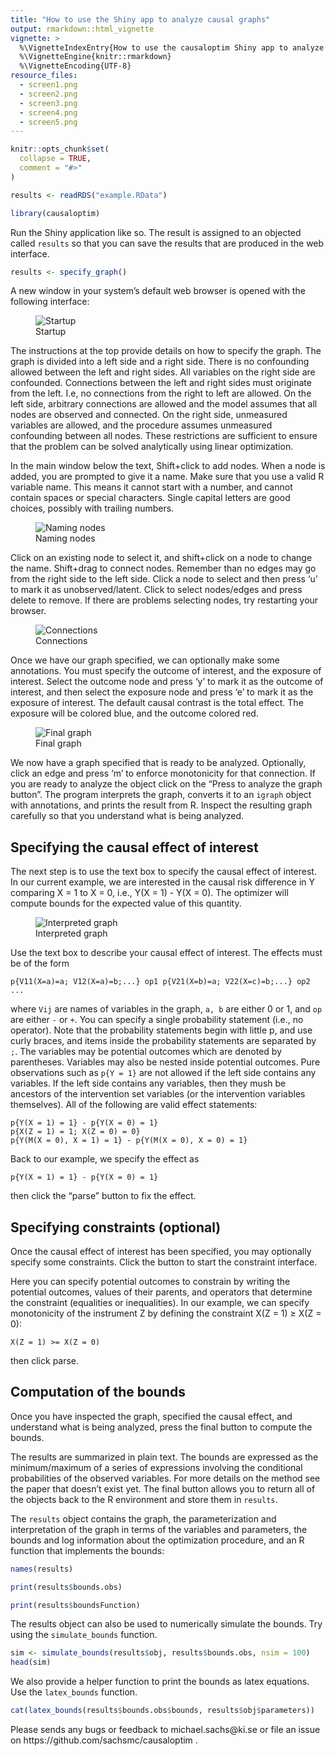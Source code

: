 ```yaml
---
title: "How to use the Shiny app to analyze causal graphs"
output: rmarkdown::html_vignette
vignette: >
  %\VignetteIndexEntry{How to use the causaloptim Shiny app to analyze graphs}
  %\VignetteEngine{knitr::rmarkdown}
  %\VignetteEncoding{UTF-8}
resource_files:
  - screen1.png
  - screen2.png
  - screen3.png
  - screen4.png
  - screen5.png
---
```


```r
knitr::opts_chunk$set(
  collapse = TRUE,
  comment = "#>"
)

results <- readRDS("example.RData")
```

```r
library(causaloptim)
```

Run the Shiny application like so. The result is assigned to an objected called `results` so that you can save the results that are produced in the web interface. 

```r
results <- specify_graph()
```

A new window in your system's default web browser is opened with the following interface: 

![Startup](screen1.png)


The instructions at the top provide details on how to specify the graph. The graph is divided into a left side and a right side. There is no confounding allowed between the left and right sides. All variables on the right side are confounded. Connections between the left and right sides must originate from the left. I.e, no connections from the right to left are allowed. On the left side, arbitrary connections are allowed and the model assumes that all nodes are observed and connected. On the right side, unmeasured variables are allowed, and the procedure assumes unmeasured confounding between all nodes. These restrictions are sufficient to ensure that the problem can be solved analytically using linear optimization. 

In the main window below the text, Shift+click to add nodes. When a node is added, you are prompted to give it a name. Make sure that you use a valid R variable name. This means it cannot start with a number, and cannot contain spaces or special characters. Single capital letters are good choices, possibly with trailing numbers. 

![Naming nodes](screen2.png)

Click on an existing node to select it, and shift+click on a node to change the name. Shift+drag to connect nodes. Remember than no edges may go from the right side to the left side. Click a node to select and then press 'u' to mark it as unobserved/latent. Click to select nodes/edges and press delete to remove. If there are problems selecting nodes, try restarting your browser.  

![Connections](screen3.png)

Once we have our graph specified, we can optionally make some annotations. You must specify the outcome of interest, and the exposure of interest. Select the outcome node and press 'y' to mark it as the outcome of interest, and then select the exposure node and press 'e' to mark it as the exposure of interest. The default causal contrast is the total effect. The exposure will be colored blue, and the outcome colored red. 

![Final graph](screen4.png)

We now have a graph specified that is ready to be analyzed. Optionally, click an edge and press 'm' to enforce monotonicity for that connection. If you are ready to analyze the object click on the "Press to analyze the graph button". The program interprets the graph, converts it to an `igraph` object with annotations, and prints the result from R. Inspect the resulting graph carefully so that you understand what is being analyzed. 

## Specifying the causal effect of interest

The next step is to use the text box to specify the causal effect of interest. In our current example, we are interested in the causal risk difference in Y comparing X = 1 to X = 0, i.e., Y(X = 1) - Y(X = 0). The optimizer will compute bounds for the expected value of this quantity. 

![Interpreted graph](screen5.png)

Use the text box to describe your causal effect of interest. The effects must be of the form

```
p{V11(X=a)=a; V12(X=a)=b;...} op1 p{V21(X=b)=a; V22(X=c)=b;...} op2 ...
```

where `Vij` are names of variables in the graph, `a, b` are either 0 or 1, and `op` are either `-` or `+`. You can specify a single probability statement (i.e., no operator). Note that the probability statements begin with little p, and use curly braces, and items inside the probability statements are separated by `;`. The variables may be potential outcomes which are denoted by parentheses. Variables may also be nested inside potential outcomes. Pure observations such as `p{Y = 1}` are not allowed if the left side contains any variables. If the left side contains any variables, then they mush be ancestors of the intervention set variables (or the intervention variables themselves). All of the following are valid effect statements: 

```
p{Y(X = 1) = 1} - p{Y(X = 0) = 1}
p{X(Z = 1) = 1; X(Z = 0) = 0}
p{Y(M(X = 0), X = 1) = 1} - p{Y(M(X = 0), X = 0) = 1}
```

Back to our example, we specify the effect as

```
p{Y(X = 1) = 1} - p{Y(X = 0) = 1}
```

then click the "parse" button to fix the effect. 


## Specifying constraints (optional)

Once the causal effect of interest has been specified, you may optionally specify some constraints. Click the button to start the constraint interface. 

Here you can specify potential outcomes to constrain by writing the potential outcomes, values of their parents, and operators that determine the constraint (equalities or inequalities). In our example, we can specify monotonicity of the instrument Z by defining the constraint X(Z = 1) $\geq$ X(Z = 0): 

```
X(Z = 1) >= X(Z = 0)
```

then click parse. 


## Computation of the bounds

Once you have inspected the graph, specified the causal effect, and understand what is being analyzed, press the final button to compute the bounds. 

The results are summarized in plain text. The bounds are expressed as the minimum/maximum of a series of expressions involving the conditional probabilities of the observed variables. For more details on the method see the paper that doesn't exist yet. The final button allows you to return all of the objects back to the R environment and store them in `results`. 

The `results` object contains the graph, the parameterization and interpretation of the graph in terms of the variables and parameters, the bounds and log information about the optimization procedure, and an R function that implements the bounds: 

```r
names(results)

print(results$bounds.obs)

print(results$boundsFunction)
```


The results object can also be used to numerically simulate the bounds. Try using the `simulate_bounds` function. 


```r
sim <- simulate_bounds(results$obj, results$bounds.obs, nsim = 100)
head(sim)
```


We also provide a helper function to print the bounds as latex equations. Use the `latex_bounds` function. 

```r
cat(latex_bounds(results$bounds.obs$bounds, results$obj$parameters))

```


Please sends any bugs or feedback to michael.sachs@ki.se or file an issue on https://github.com/sachsmc/causaloptim . 


